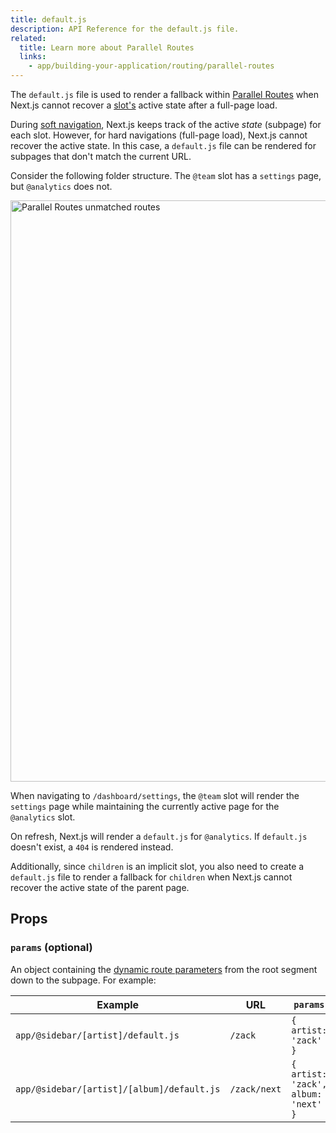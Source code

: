 ```yaml
---
title: default.js
description: API Reference for the default.js file.
related:
  title: Learn more about Parallel Routes
  links:
    - app/building-your-application/routing/parallel-routes
---
```


The `default.js` file is used to render a fallback within [Parallel Routes](/docs/app/building-your-application/routing/parallel-routes) when Next.js cannot recover a [slot's](/docs/app/building-your-application/routing/parallel-routes#slots) active state after a full-page load.

During [soft navigation](/docs/app/building-your-application/routing/linking-and-navigating#5-soft-navigation), Next.js keeps track of the active _state_ (subpage) for each slot. However, for hard navigations (full-page load), Next.js cannot recover the active state. In this case, a `default.js` file can be rendered for subpages that don't match the current URL.

Consider the following folder structure. The `@team` slot has a `settings` page, but `@analytics` does not.

<Image
  alt="Parallel Routes unmatched routes"
  srcLight="/docs/light/parallel-routes-unmatched-routes.png"
  srcDark="/docs/dark/parallel-routes-unmatched-routes.png"
  width="1600"
  height="930"
/>

When navigating to `/dashboard/settings`, the `@team` slot will render the `settings` page while maintaining the currently active page for the `@analytics` slot.

On refresh, Next.js will render a `default.js` for `@analytics`. If `default.js` doesn't exist, a `404` is rendered instead.

Additionally, since `children` is an implicit slot, you also need to create a `default.js` file to render a fallback for `children` when Next.js cannot recover the active state of the parent page.

## Props

### `params` (optional)

An object containing the [dynamic route parameters](/docs/app/building-your-application/routing/dynamic-routes) from the root segment down to the subpage. For example:

| Example                                    | URL          | `params`                            |
| ------------------------------------------ | ------------ | ----------------------------------- |
| `app/@sidebar/[artist]/default.js`         | `/zack`      | `{ artist: 'zack' }`                |
| `app/@sidebar/[artist]/[album]/default.js` | `/zack/next` | `{ artist: 'zack', album: 'next' }` |
